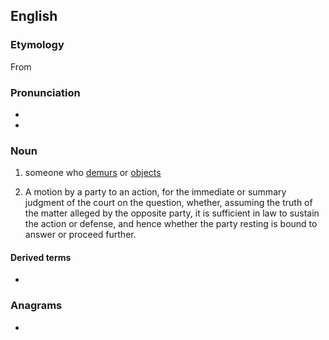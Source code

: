 ==English==

===Etymology===
From {{etyl|xno|en}}

===Pronunciation===
* {{IPA|/dɛmjɜːɹə(ɹ)/|lang=en}}
* {{rhymes|ɜːrə(r)|lang=en}}

===Noun===
{{en-noun}}

# someone who [[demur]]s or [[object]]s
# {{lb|en|legal}} A motion by a party to an action, for the immediate or summary judgment of the court on the question, whether, assuming the truth of the matter alleged by the opposite party, it is sufficient in law to sustain the action or defense, and hence whether the party resting is bound to answer or proceed further.

====Derived terms====
* {{l|en|demurrer to evidence}}

===Anagrams===
* {{l|en|murderer}}